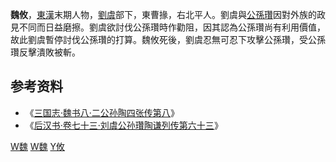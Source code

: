 '''魏攸'''，[[東漢|東漢]]末期人物，[[劉虞|劉虞]]部下，東曹掾，右北平人。劉虞與[[公孫瓚|公孫瓚]]因對外族的政見不同而日益磨擦。劉虞欲討伐公孫瓚時作勸阻，因其認為公孫瓚尚有利用價值，故此劉虞暫停討伐公孫瓚的打算。魏攸死後，劉虞忍無可忍下攻擊公孫瓚，受公孫瓚反擊潰敗被斬。

==参考资料==
* 《[[s:三國志/卷08|三国志·魏书八·二公孙陶四张传第八]]》
* 《[[s:後漢書/卷73|后汉书·卷七十三·刘虞公孙瓚陶谦列传第六十三]]》

{{汉朝人物小作品}}

[[Category:東漢軍事人物|W魏]]
[[Category:三國軍事人物|W魏]]
[[Category:魏姓|Y攸]]